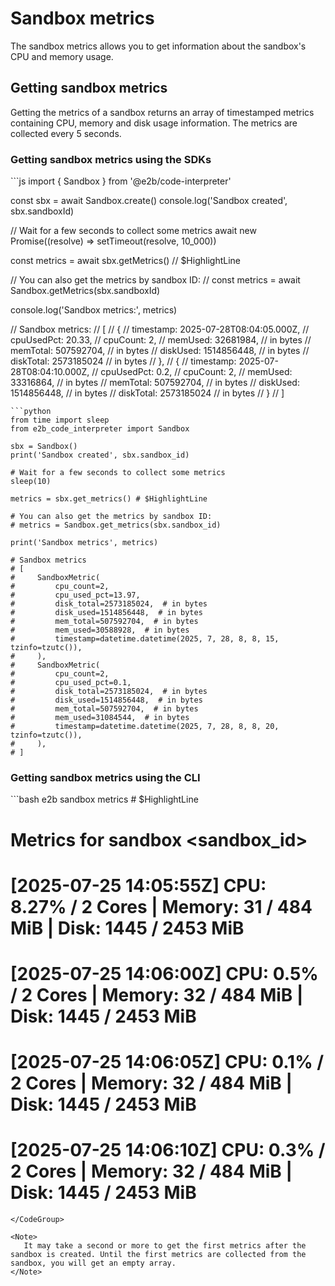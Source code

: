 # Sandbox metrics

The sandbox metrics allows you to get information about the sandbox's CPU and memory usage.

## Getting sandbox metrics
Getting the metrics of a sandbox returns an array of timestamped metrics containing CPU, memory and disk usage information.
The metrics are collected every 5 seconds.

### Getting sandbox metrics using the SDKs

<CodeGroup>
```js
import { Sandbox } from '@e2b/code-interpreter'

const sbx = await Sandbox.create()
console.log('Sandbox created', sbx.sandboxId)

// Wait for a few seconds to collect some metrics
await new Promise((resolve) => setTimeout(resolve, 10_000))

const metrics = await sbx.getMetrics() // $HighlightLine

// You can also get the metrics by sandbox ID:
// const metrics = await Sandbox.getMetrics(sbx.sandboxId)

console.log('Sandbox metrics:', metrics)

// Sandbox metrics:
// [
//   {
//     timestamp: 2025-07-28T08:04:05.000Z,
//     cpuUsedPct: 20.33,
//     cpuCount: 2,
//     memUsed: 32681984,  // in bytes
//     memTotal: 507592704,  // in bytes
//     diskUsed: 1514856448,  // in bytes
//     diskTotal: 2573185024  // in bytes
//   },
//   {
//     timestamp: 2025-07-28T08:04:10.000Z,
//     cpuUsedPct: 0.2,
//     cpuCount: 2,
//     memUsed: 33316864,  // in bytes
//     memTotal: 507592704, // in bytes
//     diskUsed: 1514856448,  // in bytes
//     diskTotal: 2573185024  // in bytes
//   }
// ]
```
```python
from time import sleep
from e2b_code_interpreter import Sandbox

sbx = Sandbox()
print('Sandbox created', sbx.sandbox_id)

# Wait for a few seconds to collect some metrics
sleep(10)

metrics = sbx.get_metrics() # $HighlightLine

# You can also get the metrics by sandbox ID:
# metrics = Sandbox.get_metrics(sbx.sandbox_id)

print('Sandbox metrics', metrics) 

# Sandbox metrics
# [
#     SandboxMetric(
#         cpu_count=2,
#         cpu_used_pct=13.97,
#         disk_total=2573185024,  # in bytes
#         disk_used=1514856448,  # in bytes
#         mem_total=507592704,  # in bytes
#         mem_used=30588928,  # in bytes
#         timestamp=datetime.datetime(2025, 7, 28, 8, 8, 15, tzinfo=tzutc()),
#     ),
#     SandboxMetric(
#         cpu_count=2,
#         cpu_used_pct=0.1,
#         disk_total=2573185024,  # in bytes
#         disk_used=1514856448,  # in bytes
#         mem_total=507592704,  # in bytes
#         mem_used=31084544,  # in bytes
#         timestamp=datetime.datetime(2025, 7, 28, 8, 8, 20, tzinfo=tzutc()),
#     ),
# ]
```
</CodeGroup>

### Getting sandbox metrics using the CLI
<CodeGroup isTerminalCommand>
```bash
e2b sandbox metrics <sandbox_id>  # $HighlightLine

# Metrics for sandbox <sandbox_id>
# 
# [2025-07-25 14:05:55Z]  CPU:  8.27% /  2 Cores | Memory:    31 / 484   MiB | Disk:  1445 / 2453  MiB
# [2025-07-25 14:06:00Z]  CPU:   0.5% /  2 Cores | Memory:    32 / 484   MiB | Disk:  1445 / 2453  MiB
# [2025-07-25 14:06:05Z]  CPU:   0.1% /  2 Cores | Memory:    32 / 484   MiB | Disk:  1445 / 2453  MiB
# [2025-07-25 14:06:10Z]  CPU:   0.3% /  2 Cores | Memory:    32 / 484   MiB | Disk:  1445 / 2453  MiB
```
</CodeGroup>

<Note>
   It may take a second or more to get the first metrics after the sandbox is created. Until the first metrics are collected from the sandbox, you will get an empty array.
</Note>
